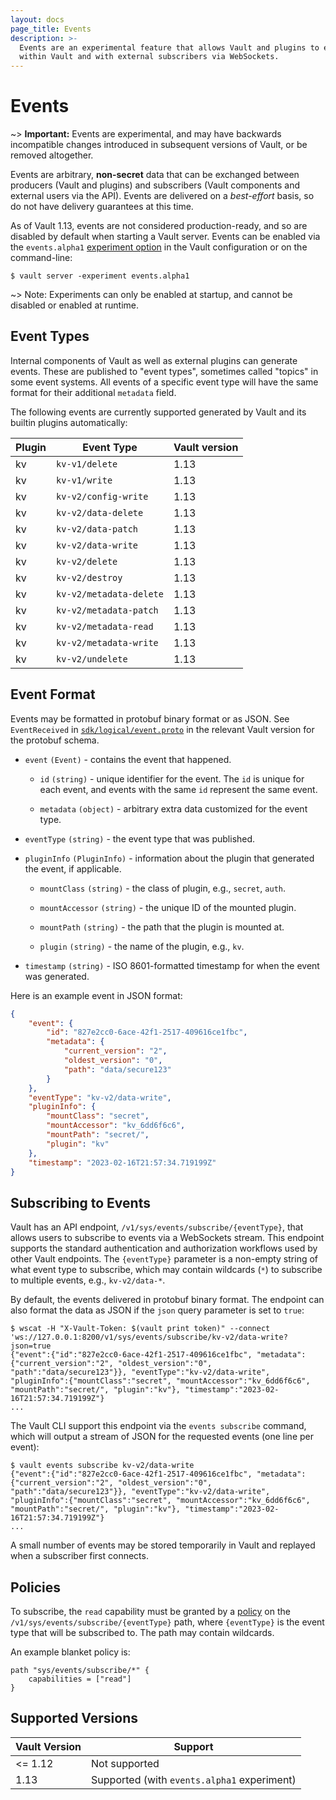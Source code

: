 ```yaml
---
layout: docs
page_title: Events
description: >-
  Events are an experimental feature that allows Vault and plugins to exchange arbitrary activity data
  within Vault and with external subscribers via WebSockets.
---
```


# Events

~> **Important:** Events are experimental, and may have backwards incompatible changes introduced in subsequent versions of Vault, or be removed altogether.

Events are arbitrary, **non-secret** data that can be exchanged between producers (Vault and plugins)
and subscribers (Vault components and external users via the API).
Events are delivered on a *best-effort* basis, so do not have delivery guarantees at this time.

As of Vault 1.13, events are not considered production-ready, and so are disabled by default when starting a Vault server.
Events can be enabled via the `events.alpha1` [experiment option](/vault/docs/configuration#experiments) in the Vault
configuration or on the command-line:

```shell-session
$ vault server -experiment events.alpha1
```

~> Note: Experiments can only be enabled at startup, and cannot be disabled or enabled at runtime.

## Event Types

<!-- This information will probably be migrated to the plugin pages eventually -->

Internal components of Vault as well as external plugins can generate events.
These are published to "event types", sometimes called "topics" in some event systems.
All events of a specific event type will have the same format for their
additional `metadata` field.

The following events are currently supported generated by Vault and its builtin plugins automatically:

| Plugin | Event Type              | Vault version |
| ------ | ----------------------- | ------------- |
| kv     | `kv-v1/delete`          | 1.13          |
| kv     | `kv-v1/write`           | 1.13          |
| kv     | `kv-v2/config-write`    | 1.13          |
| kv     | `kv-v2/data-delete`     | 1.13          |
| kv     | `kv-v2/data-patch`      | 1.13          |
| kv     | `kv-v2/data-write`      | 1.13          |
| kv     | `kv-v2/delete`          | 1.13          |
| kv     | `kv-v2/destroy`         | 1.13          |
| kv     | `kv-v2/metadata-delete` | 1.13          |
| kv     | `kv-v2/metadata-patch`  | 1.13          |
| kv     | `kv-v2/metadata-read`   | 1.13          |
| kv     | `kv-v2/metadata-write`  | 1.13          |
| kv     | `kv-v2/undelete`        | 1.13          |


## Event Format

Events may be formatted in protobuf binary format or as JSON.
See `EventReceived` in [`sdk/logical/event.proto`](https://github.com/hashicorp/vault/blob/main/sdk/logical/event.proto) in the relevant Vault version for the protobuf schema.

- `event` `(Event)` - contains the event that happened.

  - `id` `(string)` - unique identifier for the event. The `id` is unique for each event, and events with the same `id` represent the same event.

  - `metadata` `(object)` - arbitrary extra data customized for the event type.

- `eventType` `(string)` - the event type that was published.

- `pluginInfo` `(PluginInfo)` - information about the plugin that generated the event, if applicable.

  - `mountClass` `(string)` - the class of plugin, e.g., `secret`, `auth`.

  - `mountAccessor` `(string)` - the unique ID of the mounted plugin.

  - `mountPath` `(string)` - the path that the plugin is mounted at.

  - `plugin` `(string)` - the name of the plugin, e.g., `kv`.

- `timestamp` `(string)` - ISO 8601-formatted timestamp for when the event was generated.

Here is an example event in JSON format:

```json
{
    "event": {
        "id": "827e2cc0-6ace-42f1-2517-409616ce1fbc",
        "metadata": {
            "current_version": "2",
            "oldest_version": "0",
            "path": "data/secure123"
        }
    },
    "eventType": "kv-v2/data-write",
    "pluginInfo": {
        "mountClass": "secret",
        "mountAccessor": "kv_6dd6f6c6",
        "mountPath": "secret/",
        "plugin": "kv"
    },
    "timestamp": "2023-02-16T21:57:34.719199Z"
}
```

## Subscribing to Events

Vault has an API endpoint, `/v1/sys/events/subscribe/{eventType}`, that allows users to subscribe to events via a
WebSockets stream.
This endpoint supports the standard authentication and authorization workflows used by other Vault endpoints.
The `{eventType}` parameter is a non-empty string of what event type to subscribe, which may contain wildcards (`*`)
to subscribe to multiple events, e.g., `kv-v2/data-*`.

By default, the events delivered in protobuf binary format.
The endpoint can also format the data as JSON if the `json` query parameter is set to `true`:

```shell-session
$ wscat -H "X-Vault-Token: $(vault print token)" --connect 'ws://127.0.0.1:8200/v1/sys/events/subscribe/kv-v2/data-write?json=true
{"event":{"id":"827e2cc0-6ace-42f1-2517-409616ce1fbc", "metadata":{"current_version":"2", "oldest_version":"0", "path":"data/secure123"}}, "eventType":"kv-v2/data-write", "pluginInfo":{"mountClass":"secret", "mountAccessor":"kv_6dd6f6c6", "mountPath":"secret/", "plugin":"kv"}, "timestamp":"2023-02-16T21:57:34.719199Z"}
...
```

The Vault CLI support this endpoint via the `events subscribe` command, which will output a stream of
JSON for the requested events (one line per event):

```shell-session
$ vault events subscribe kv-v2/data-write
{"event":{"id":"827e2cc0-6ace-42f1-2517-409616ce1fbc", "metadata":{"current_version":"2", "oldest_version":"0", "path":"data/secure123"}}, "eventType":"kv-v2/data-write", "pluginInfo":{"mountClass":"secret", "mountAccessor":"kv_6dd6f6c6", "mountPath":"secret/", "plugin":"kv"}, "timestamp":"2023-02-16T21:57:34.719199Z"}
...
```

A small number of events may be stored temporarily in Vault and replayed when a subscriber first connects.

## Policies

To subscribe, the `read` capability must be granted by a [policy](/vault/docs/concepts/policies)
on the `/v1/sys/events/subscribe/{eventType}` path, where `{eventType}` is the event type that will be
subscribed to. The path may contain wildcards.

An example blanket policy is:
```hcl
path "sys/events/subscribe/*" {
    capabilities = ["read"]
}
```


## Supported Versions

| Vault Version | Support                                     |
| ------------- | ------------------------------------------- |
| <= 1.12       | Not supported                               |
| 1.13          | Supported (with `events.alpha1` experiment) |